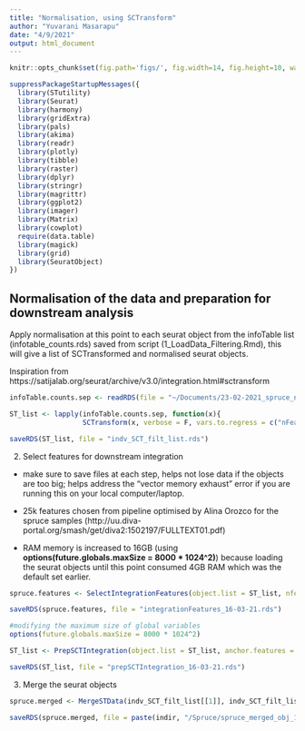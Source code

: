 ```yaml
---
title: "Normalisation, using SCTransform"
author: "Yuvarani Masarapu"
date: "4/9/2021"
output: html_document
---
```


```r
knitr::opts_chunk$set(fig.path='figs/', fig.width=14, fig.height=10, warning=FALSE, message=FALSE, echo = FALSE)
```

```r
suppressPackageStartupMessages({
  library(STutility)
  library(Seurat)
  library(harmony)
  library(gridExtra)
  library(pals)
  library(akima)
  library(readr)
  library(plotly)
  library(tibble)
  library(raster)
  library(dplyr)
  library(stringr)
  library(magrittr)
  library(ggplot2)
  library(imager)
  library(Matrix)
  library(cowplot)
  require(data.table)
  library(magick)
  library(grid)
  library(SeuratObject)
})
```

## Normalisation of the data and preparation for downstream analysis

Apply normalisation at this point to each seurat object from the infoTable list (infotable_counts.rds) saved from script (1_LoadData_Filtering.Rmd), this will give a list of SCTransformed and normalised seurat objects.

Inspiration from https://satijalab.org/seurat/archive/v3.0/integration.html#sctransform

```r
infoTable.counts.sep <- readRDS(file = "~/Documents/23-02-2021_spruce_new/infotable_counts.rds")

ST_list <- lapply(infoTable.counts.sep, function(x){
                  SCTransform(x, verbose = F, vars.to.regress = c("nFeature_RNA"), return.only.var.genes = F)})

saveRDS(ST_list, file = "indv_SCT_filt_list.rds")
```

2. Select features for downstream integration

- make sure to save files at each step, helps not lose data if the objects are too big; helps address the "vector memory exhaust" error if you are running this on your local computer/laptop.

- 25k features chosen from pipeline optimised by Alina Orozco for the spruce samples (http://uu.diva-portal.org/smash/get/diva2:1502197/FULLTEXT01.pdf)

- RAM memory is increased to 16GB (using **options(future.globals.maxSize = 8000 * 1024^2)**) because loading the seurat objects until this point consumed 4GB RAM which was the default set earlier.

```r
spruce.features <- SelectIntegrationFeatures(object.list = ST_list, nfeatures = 25000)

saveRDS(spruce.features, file = "integrationFeatures_16-03-21.rds")

#modifying the maximum size of global variables
options(future.globals.maxSize = 8000 * 1024^2)

ST_list <- PrepSCTIntegration(object.list = ST_list, anchor.features = spruce.features, verbose = FALSE)

saveRDS(ST_list, file = "prepSCTIntegration_16-03-21.rds")
```

3. Merge the seurat objects

```r
spruce.merged <- MergeSTData(indv_SCT_filt_list[[1]], indv_SCT_filt_list[2:length(indv_SCT_filt_list)], merge.data = TRUE)

saveRDS(spruce.merged, file = paste(indir, "/Spruce/spruce_merged_obj_19-03-2021.rds", sep = ""))
```